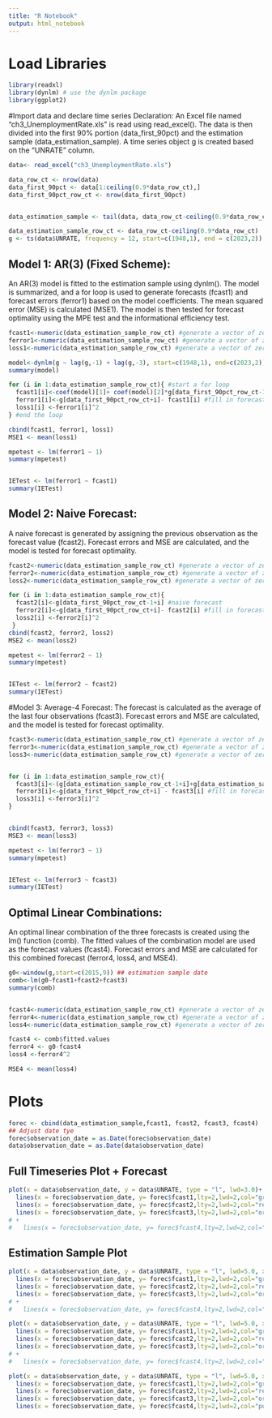 ```yaml
---
title: "R Notebook"
output: html_notebook
---
```


# Load Libraries
```r
library(readxl)
library(dynlm) # use the dynlm package
library(ggplot2)
```

#Import data and declare time series
Declaration: An Excel file named "ch3_UnemploymentRate.xls" is read using read_excel(). The data is then divided into the first 90% portion (data_first_90pct) and the estimation sample (data_estimation_sample). A time series object g is created based on the "UNRATE" column.
```r
data<- read_excel("ch3_UnemploymentRate.xls")

data_row_ct <- nrow(data)
data_first_90pct <- data[1:ceiling(0.9*data_row_ct),]
data_first_90pct_row_ct <- nrow(data_first_90pct)


data_estimation_sample <- tail(data, data_row_ct-ceiling(0.9*data_row_ct))

data_estimation_sample_row_ct <- data_row_ct-ceiling(0.9*data_row_ct)
g <- ts(data$UNRATE, frequency = 12, start=c(1948,1), end = c(2023,2)) #declare g as (monthly) time series

```


## Model 1: AR(3) (Fixed Scheme): 
An AR(3) model is fitted to the estimation sample using dynlm(). The model is summarized, and a for loop is used to generate forecasts (fcast1) and forecast errors (ferror1) based on the model coefficients. The mean squared error (MSE) is calculated (MSE1). The model is then tested for forecast optimality using the MPE test and the informational efficiency test.
```r
fcast1<-numeric(data_estimation_sample_row_ct) #generate a vector of zeros (length of estimation sample set)
ferror1<-numeric(data_estimation_sample_row_ct) #generate a vector of zeros (length of estimation sample set)
loss1<-numeric(data_estimation_sample_row_ct) #generate a vector of zeros (length of estimation sample set)

model<-dynlm(g ~ lag(g,-1) + lag(g,-3), start=c(1948,1), end=c(2023,2)) #fit AR(3)
summary(model)

for (i in 1:data_estimation_sample_row_ct){ #start a for loop
  fcast1[i]<-coef(model)[1]+ coef(model)[2]*g[data_first_90pct_row_ct-1+i] + coef(model)[3]*g[data_first_90pct_row_ct-3+i] #fill in forecasted values at the end of each iteration
  ferror1[i]<-g[data_first_90pct_row_ct+i]- fcast1[i] #fill in forecasted values at the end of each iteration
  loss1[i] <-ferror1[i]^2
} #end the loop

cbind(fcast1, ferror1, loss1)
MSE1 <- mean(loss1)

mpetest <- lm(ferror1 ~ 1)
summary(mpetest)


IETest <- lm(ferror1 ~ fcast1)
summary(IETest)
```


## Model 2: Naive Forecast: 
A naive forecast is generated by assigning the previous observation as the forecast value (fcast2). Forecast errors and MSE are calculated, and the model is tested for forecast optimality.
```r
fcast2<-numeric(data_estimation_sample_row_ct) #generate a vector of zeros (length of estimation sample set)
ferror2<-numeric(data_estimation_sample_row_ct) #generate a vector of zeros (length of estimation sample set)
loss2<-numeric(data_estimation_sample_row_ct) #generate a vector of zeros (length of estimation sample set)

for (i in 1:data_estimation_sample_row_ct){ 
  fcast2[i]<-g[data_first_90pct_row_ct-1+i] #naive forecast
  ferror2[i]<-g[data_first_90pct_row_ct+i]- fcast2[i] #fill in forecasted values at the end of each iteration
  loss2[i] <-ferror2[i]^2
 } 
cbind(fcast2, ferror2, loss2)
MSE2 <- mean(loss2)

mpetest <- lm(ferror2 ~ 1)
summary(mpetest)


IETest <- lm(ferror2 ~ fcast2)
summary(IETest)

```


#Model 3: Average-4 Forecast: 
The forecast is calculated as the average of the last four observations (fcast3). Forecast errors and MSE are calculated, and the model is tested for forecast optimality.
```r
fcast3<-numeric(data_estimation_sample_row_ct) #generate a vector of zeros (length of estimation sample set)
ferror3<-numeric(data_estimation_sample_row_ct) #generate a vector of zeros (length of estimation sample set)
loss3<-numeric(data_estimation_sample_row_ct) #generate a vector of zeros (length of estimation sample set)


for (i in 1:data_estimation_sample_row_ct){ 
  fcast3[i]<-(g[data_estimation_sample_row_ct-1+i]+g[data_estimation_sample_row_ct-2+i]+g[data_estimation_sample_row_ct-3+i]+g[data_estimation_sample_row_ct-4+i])/4  #forecast is the average of the last 4 observations
  ferror3[i]<-g[data_first_90pct_row_ct+i] - fcast3[i] #fill in forecasted values at the end of each iteration
  loss3[i] <-ferror3[i]^2
}


cbind(fcast3, ferror3, loss3)
MSE3 <- mean(loss3)

mpetest <- lm(ferror3 ~ 1)
summary(mpetest)


IETest <- lm(ferror3 ~ fcast3)
summary(IETest)

```



## Optimal Linear Combinations: 
An optimal linear combination of the three forecasts is created using the lm() function (comb). The fitted values of the combination model are used as the forecast values (fcast4). Forecast errors and MSE are calculated for this combined forecast (ferror4, loss4, and MSE4).
```r

g0<-window(g,start=c(2015,9)) ## estimation sample date
comb<-lm(g0~fcast1+fcast2+fcast3)
summary(comb)


fcast4<-numeric(data_estimation_sample_row_ct) #generate a vector of zeros (length of estimation sample set)
ferror4<-numeric(data_estimation_sample_row_ct) #generate a vector of zeros (length of estimation sample set)
loss4<-numeric(data_estimation_sample_row_ct) #generate a vector of zeros (length of estimation sample set)

fcast4 <- comb$fitted.values
ferror4 <- g0-fcast4
loss4 <-ferror4^2

MSE4 <- mean(loss4)
```

# Plots
```r
forec <- cbind(data_estimation_sample,fcast1, fcast2, fcast3, fcast4)
## Adjust date tye
forec$observation_date = as.Date(forec$observation_date)
data$observation_date = as.Date(data$observation_date)
```
## Full Timeseries Plot + Forecast
```r
plot(x = data$observation_date, y = data$UNRATE, type = "l", lwd=3.0)+
  lines(x = forec$observation_date, y= forec$fcast1,lty=2,lwd=2,col="green")+
  lines(x = forec$observation_date, y= forec$fcast2,lty=2,lwd=2,col="red")+
  lines(x = forec$observation_date, y= forec$fcast3,lty=2,lwd=2,col="orange")
# +
#   lines(x = forec$observation_date, y= forec$fcast4,lty=2,lwd=2,col="purple")

```

## Estimation Sample Plot
```r

plot(x = data$observation_date, y = data$UNRATE, type = "l", lwd=5.0, xlim=c(as.Date("2015-01-01"), as.Date("2023-01-04")) )+
  lines(x = forec$observation_date, y= forec$fcast1,lty=2,lwd=2,col="green")+
  lines(x = forec$observation_date, y= forec$fcast2,lty=2,lwd=2,col="red")+
  lines(x = forec$observation_date, y= forec$fcast3,lty=2,lwd=2,col="orange")
# +
#   lines(x = forec$observation_date, y= forec$fcast4,lty=2,lwd=2,col="purple")

```



```r
plot(x = data$observation_date, y = data$UNRATE, type = "l", lwd=5.0, xlim=c(as.Date("2020-01-01"), as.Date("2023-01-04")) )+
  lines(x = forec$observation_date, y= forec$fcast1,lty=2,lwd=2,col="green")+
  lines(x = forec$observation_date, y= forec$fcast2,lty=2,lwd=2,col="red")+
  lines(x = forec$observation_date, y= forec$fcast3,lty=2,lwd=2,col="orange")
# +
#   lines(x = forec$observation_date, y= forec$fcast4,lty=2,lwd=2,col="purple")

```

```r
plot(x = data$observation_date, y = data$UNRATE, type = "l", lwd=5.0, xlim=c(as.Date("2021-01-01"), as.Date("2023-01-04")) )+
  lines(x = forec$observation_date, y= forec$fcast1,lty=2,lwd=2,col="green")+
  lines(x = forec$observation_date, y= forec$fcast2,lty=2,lwd=2,col="red")+
  lines(x = forec$observation_date, y= forec$fcast3,lty=2,lwd=2,col="orange")+
  lines(x = forec$observation_date, y= forec$fcast4,lty=2,lwd=2,col="purple")

```


